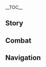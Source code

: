 {{CharacterTabs}}
{{LanguageTabs}}
__TOC__
==Story==
{{VO/Story
|character           = Citlali
|language            = ko
|name                = 시틀라리

|vo_01_01_title      = 첫 만남…
|vo_01_01_subtitle   = Hello
|vo_01_01_file       = VO_{language}{character} Hello.ogg
|vo_01_01_tx         = 나 「연기 주인」의 시틀라리, 안개 너머로 미래의 길을 봤어. 악한 별들은 널 해치지 않을 거고, 행운의 별들은 네 곁을 맴돌 거야. 그리고 너에겐 강력한 「동맹」이 생기겠지. 나도 동행하게 해줘. &mdash;&mdash;으, 내가 진지한 게 그렇게 이상해? 그런 눈빛으로 보지 말아줘!
|vo_01_01_rm         = 

|vo_02_01_title      = 잡담·소설
|vo_02_01_subtitle   = Chat: Novels
|vo_02_01_file       = VO_{language}{character} Chat - Novels.ogg
|vo_02_01_tx         = 야, 야에 출판사 소설은 거의 다 읽어봤어. 이, 이상할 거 없잖아!
|vo_02_01_rm         = 

|vo_02_02_title      = 잡담·음주
|vo_02_02_subtitle   = Chat: Drinking
|vo_02_02_file       = VO_{language}{character} Chat - Drinking.ogg
|vo_02_02_tx         = 세월은 작은 술잔에 바쳤고, 빌린 돈은 이자가 더 많구나
|vo_02_02_rm         = 

|vo_02_03_title      = 잡담·탈혼
|vo_02_03_subtitle   = Chat: Trance
|vo_02_03_file       = VO_{language}{character} Chat - Trance.ogg
|vo_02_03_tx         = 일반인에게 「탈혼 의식」은 위험하니까, 너무 관심 가지지 마
|vo_02_03_rm         = 

|vo_03_01_title      = 비가 올 때…
|vo_03_01_subtitle   = When It Rains
|vo_03_01_file       = VO_{language}{character} When It Rains.ogg
|vo_03_01_tx         = 집에서 소설 보기 딱 좋은 날이네
|vo_03_01_rm         = 

|vo_03_02_title      = 비가 그친 후…
|vo_03_02_subtitle   = After the Rain
|vo_03_02_file       = VO_{language}{character} After the Rain.ogg
|vo_03_02_tx         = 오늘 밤엔 별이 보이겠어
|vo_03_02_rm         = 

|vo_03_03_title      = 눈이 올 때…
|vo_03_03_subtitle   = When It Snows
|vo_03_03_file       = VO_{language}{character} When It Snows.ogg
|vo_03_03_tx         = 우와, 나 이런 거 처음 봐!
|vo_03_03_rm         = 

|vo_03_04_title      = 사막에 있을 때…
|vo_03_04_subtitle   = In the Desert
|vo_03_04_file       = VO_{language}{character} In the Desert.ogg
|vo_03_04_tx         = 퉤퉤&mdash;&mdash;앗, 침 뱉은 거 아냐. 내가 그렇게 교양 없을 리가 없잖아? 입에 모래가 들어가서 그래! 진짜로!
|vo_03_04_rm         = 

|vo_04_01_title      = 아침 인사…
|vo_04_01_subtitle   = Good Morning
|vo_04_01_file       = VO_{language}{character} Good Morning.ogg
|vo_04_01_tx         = 하암&mdash;&mdash;좋은 아침. 이렇게 일찍 일어난 건 스승님 밑에 있을 때 이후로 처음이야. 홀로 서게 된 후로는 자고 싶을 때까지 잤으니까. 그래서, 무슨 일이야?
|vo_04_01_rm         = 

|vo_04_02_title      = 점심 인사…
|vo_04_02_subtitle   = Good Afternoon
|vo_04_02_file       = VO_{language}{character} Good Afternoon.ogg
|vo_04_02_tx         = 점심이네. 난 자제력이 좋은 편이라 점심 전까진 술 안 마셔…. 아, 밤새 의식을 주관하느라 다음 날 해 뜰 때까지 깨어있을 땐 빼고…
|vo_04_02_rm         = 

|vo_04_03_title      = 저녁 인사…
|vo_04_03_subtitle   = Good Evening
|vo_04_03_file       = VO_{language}{character} Good Evening.ogg
|vo_04_03_tx         = 좋은 저녁이야. 나타의 황야는 저녁이면 기온이 많이 떨어지니까 감기 걸리지 않게 조심해. 열소가 활발한 곳은 낮이나 밤이나 똑같지만. 안 물어봤다고? 그래도 얌전히 들어!
|vo_04_03_rm         = 

|vo_04_04_title      = 굿나잇…
|vo_04_04_subtitle   = Good Night
|vo_04_04_file       = VO_{language}{character} Good Night.ogg
|vo_04_04_tx         = 잘 자. 오늘 밤은 악한 별도 안 보이고, 대지의 영혼과 안개 연기도 잠들어 있어. 평온한 밤이라는 뜻이지. 근데 내 베개는 왜 바닥에 떨어졌담…
|vo_04_04_rm         = 

|vo_05_01_title      = 시틀라리 자신에 대해·신기루 전기
|vo_05_01_subtitle   = About {character}: Mirage Warriors
|vo_05_01_file       = VO_{language}{character} About {character} - Mirage Warriors.ogg
|vo_05_01_tx         = 아, 관심 있어? 《신기루 전기》는 이나즈마 야에 출판사의 나카지마 준이라는 작가가 쓴 판타지 소설이야. 야에 출판사에서 화석급으로 오래된 시리즈로, 「아시노하라」라는 환상의 섬나라에서 벌어지는 이야기를 담고 있지. 에피소드 대부분의 주인공은 동쪽에서 온 고양이 요괴 도사 「동방산군」인데, 사실 진짜 정체는 고대 제후 동왕공이야. 소설 내용은 무진장 긴데… 중간에 작가가 세 번이나 바뀌었는데도, 결국 「방호」의 진실은 밝혀지지 않았어…
|vo_05_01_rm         = 

|vo_05_02_title      = 시틀라리 자신에 대해·끝
|vo_05_02_subtitle   = About {character}: Endings
|vo_05_02_file       = VO_{language}{character} About {character} - Endings.ogg
|vo_05_02_tx         = 「환혼시」가 육신을 되살릴 수 있다곤 해도, 별이나 태양조차 끝이 있기 마련인데, 인간은 더 말할 것도 없지. 죽음이 어떤 거냐고? 끝없는 오후에 용을 타고 넓은 평원을 달리는데, 지평선 너머로 희미한 얼굴이 비치는 거야. 평소엔 네가 아무리 빠르게 달려도 그 얼굴은 지평선에서 꿈쩍도 하지 않아. 그러다 어느 순간 그 얼굴은 돌연 움직여서, 네 앞으로 기겁할 만큼 빠르게 다가오지. 네가 피할 새도 없이 그 얼굴을 마주하게 되는 순간, 모든 게 끝나는 거야
|vo_05_02_rm         = 

|vo_06_01_title      = 우리에 대해·도움
|vo_06_01_subtitle   = About Us: Giving Help
|vo_06_01_quest      = The Truth of the Battle of Seven Colors
|vo_06_01_friendship = 4
|vo_06_01_file       = VO_{language}{character} About Us - Giving Help.ogg
|vo_06_01_tx         = 에휴, 촌수가 높은 것만 빼면, 나타에서 난 너한테 큰 도움이 안 되는 거 같아. 네 「동맹」은 강하고, 미래는 창창하지. 이 부분에 대해서는 내가 더 해줄 게 없어. 게다가 나 같은 할머니는 보통 집에 틀어박혀서 의자에 기대앉아 있잖아? 촌수로 누굴 눌러줘야 한다면 얘기가 달라지겠지만… 넌 딱히 그런 게 필요하진 않을 거 아냐…
|vo_06_01_rm         = 

|vo_06_02_title      = 우리에 대해·어색
|vo_06_02_subtitle   = About Us: Awkwardness
|vo_06_02_quest      = The Truth of the Battle of Seven Colors
|vo_06_02_friendship = 4
|vo_06_02_file       = VO_{language}{character} About Us - Awkwardness.ogg
|vo_06_02_tx         = 나, 난 널 다른 사람들이랑 똑같이 대하는걸? 벼, 별로 다를 거 없어. 후… 그래, 마을 사람들은 이미 몇 세대째 날 오해해 왔으니까 나도 노력하는 걸 진작 포기했어. 근데 넌 달라. 네 앞에 있는 건 진정한 나야. 남들한테 보이는 무신경하고 털털한 모습은 외부의 시선에 부응하려고 억지로 꾸며낸 모습이고… 네 앞에서 어색하게 구는 게 진짜 내 모습이야. 사실 난 겁 많고 신중한 사람이라구. 널 속인 적은 없지만, 이걸 털어놓는 건 지금 한 번뿐이야
|vo_06_02_rm         = 

|vo_07_01_title      = 「신의 눈」에 대해…
|vo_07_01_subtitle   = About the [[Vision]]
|vo_07_01_friendship = 4
|vo_07_01_file       = VO_{language}{character} About the Vision.ogg
|vo_07_01_tx         = 신의 눈이 생기는 건 강력한 「동맹」이 하나 더 생기는 거야. 그렇지만 누군가의 「동맹」이 강하다는 건, 본질적으로 그 사람이 비범하다는 뜻이지. 「동맹」은 널 돕기 위한 힘일 뿐, 결국은 너 스스로 강인한 의지를 가져야만 그 힘을 제대로 발휘할 수 있어
|vo_07_01_rm         = 

|vo_07_02_title      = 하고 싶은 이야기…
|vo_07_02_subtitle   = Something to Share
|vo_07_02_file       = VO_{language}{character} Something to Share.ogg
|vo_07_02_tx         = 이나즈마에서 연재되는 소설은 2주 정도 늦게 나타에 도착해. 합본은 무려 1년이나 늦지. 대체 이유가 뭔지 궁금해. 그 2주 동안 온갖 기상천외한 내부 정보랑 스포일러가 돌아다니는데, 그중 어떤 게 진짜이고 어떤 게 가짜인지 알 수가 없단 말이지
|vo_07_02_rm         = 

|vo_07_03_title      = 흥미있는 일…
|vo_07_03_subtitle   = Interesting Things
|vo_07_03_file       = VO_{language}{character} Interesting Things.ogg
|vo_07_03_tx         = 전설에 따르면 과거 나타에는 특별한 선인장이 있었대. 우리 스승님의 스승님은 그걸 「메스칼리토」라고 불렀어. 그걸 먹으면 평범한 눈으로도 다른 세계를 볼 수 있다나? 그냥 생각나서 해본 말이야, 지금은 「메스칼리토」가 멸종됐을 수도 있어. 혹시 보게 되면 절대 먹지 마
|vo_07_03_rm         = 

|vo_08_01_title      = 올로룬에 대해…
|vo_08_01_subtitle   = About [[Ororon]]
|vo_08_01_file       = VO_{language}{character} About Ororon.ogg
|vo_08_01_tx         = 흐응…
|vo_08_01_rm         = 

|vo_08_02_title      = 말라니에 대해…
|vo_08_02_subtitle   = About [[Mualani]]
|vo_08_02_friendship = 4
|vo_08_02_file       = VO_{language}{character} About Mualani.ogg
|vo_08_02_tx         = 말라니와 나 사이엔 정산이 제대로 안 된 값이 많아. 걔가 망가뜨린 우리 집 문값이랑 나한테 내야 하는 보수 대비 실제로 낸 비용, 몰래 훔쳐 먹은 내 간식이랑 나한테 가져온 간식… 아무튼 계산이 안 돼. 말라니만 괜찮으면 그냥 다 없던 걸로 하고 싶어. 왜냐면 한창 자야 할 주말 아침 11시에… 아, 아니 아니! 아무튼, 말라니가 갑자기 문을 쾅쾅 두드려서 엄청 무서웠다고
|vo_08_02_rm         = 

|vo_08_03_title      = 실로닌에 대해…
|vo_08_03_subtitle   = About [[Xilonen]]
|vo_08_03_friendship = 4
|vo_08_03_file       = VO_{language}{character} About Xilonen.ogg
|vo_08_03_tx         = 실로닌처럼 내 이상한 소문에 신경도 안 쓰고, 지나치게 친절하지도 않은 사람이랑 있는 게 제일 편해. 아, 아니&mdash;&mdash;물론 너랑 있을 때도 편하지. 내 진중한 모습이 자연스럽게 나오니까 말이야!
|vo_08_03_rm         = 

|vo_08_04_title      = 마비카에 대해…
|vo_08_04_subtitle   = About [[Mavuika]]
|vo_08_04_friendship = 4
|vo_08_04_file       = VO_{language}{character} About Mavuika.ogg
|vo_08_04_tx         = 마비카 걔가… 크흠, 실례. 불의 신이 며칠 전에 갑자기 찾아와서 이런저런 얘기를 잔뜩 늘어놓더라? 한참 있다 밤중에 야식을 먹다가 불의 신이 뭘 자랑하려던 건지 깨달았어. 이국의 옛말 중에 불의 신한테 딱 어울리는 말이 있어. 「성자는 겸손하지만, 자기 책임을 논할 때만큼은 자랑스럽게 『내가 말이지…』라고 덧붙인다」
|vo_08_04_rm         = 

|vo_08_05_title      = 카미사토 아야카에 대해…
|vo_08_05_subtitle   = About [[Kamisato Ayaka]]
|vo_08_05_file       = VO_{language}{character} About Kamisato Ayaka.ogg
|vo_08_05_tx         = …크흠, 꼬마 아가씨, 돌아서서 나 좀 보여줘 봐. 쓰읍, 《오르치 아가씨의 사건 파일》이네. 에이, 《헐록》 시리즈의 서브 여주인 줄 알았는데. 폰타인의 옷은 다 비슷해 보인단 말이지. 됐어, 다른 일은 없으니까 하던 일 해
|vo_08_05_rm         = 

|vo_08_06_title      = 키니치에 대해…
|vo_08_06_subtitle   = About [[Kinich]]
|vo_08_06_friendship = 4
|vo_08_06_file       = VO_{language}{character} About Kinich.ogg
|vo_08_06_tx         = 키니치 옆에 있는 애는 좀 짜증 나던데, 걔도 네 친구야? 그럼 다른 기억을 떠올려 볼게…. 아, 키니치 본인은 꽤 믿음직해, 응
|vo_08_06_rm         = 

|vo_08_07_title      = 얀사에 대해…
|vo_08_07_subtitle   = About [[Iansan]]
|vo_08_07_friendship = 4
|vo_08_07_file       = VO_{language}{character} About Iansan.ogg
|vo_08_07_tx         = 얀사에 대해서는 아는 게 별로 없어. 근데 야에 출판사 소설의 클리셰대로 분석해 보면, 얀사는 능력도 강하고 키도 작으니까, 위기가 닥치면 신장이 막 2m 30cm까지 커지는 200% 출력 모드가 있지 않을까?
|vo_08_07_rm         = 

|vo_08_08_title      = 바레사에 대해…
|vo_08_08_subtitle   = About [[Varesa]]
|vo_08_08_friendship = 4
|vo_08_08_file       = VO_{language}{character} About Varesa.ogg
|vo_08_08_tx         = 가면을 쓴 전사는 「영웅」, 「자연」, 또는 「신」의 화신으로 여겨져. 과거 한 영웅이 술에 패배한 샤먼을 업고 무용을 뽐낸 이야기가 있는데, 한밤중에 무려 백 개에 달하는 집 문을 두드렸다고 해. 나야 뭐 남은 명성이랄 게 없으니까 별로 신경 안 써. 응, 안 쓰지. 다만 녀석의 건강을 위해, 열흘 동안 버섯을 먹는 저주… 아니, 축복을 내려줄 거야!
|vo_08_08_rm         = 

|vo_09_01_title      = 시틀라리에 대해 알기·첫 번째
|vo_09_01_subtitle   = More About {character}: I
|vo_09_01_file       = VO_{language}{character} More About {character} - 01.ogg
|vo_09_01_tx         = 응? 갑자기 뭐야? 내 소문이라도 들은 거야? 에휴, 그래그래, 내가 바로 그 늙은 샤먼 요괴야. 믿고 싶으면 그렇게 믿어, 해명은 진작에 포기했으니까
|vo_09_01_rm         = 

|vo_09_02_title      = 시틀라리에 대해 알기·두 번째
|vo_09_02_subtitle   = More About {character}: II
|vo_09_02_friendship = 3
|vo_09_02_file       = VO_{language}{character} More About {character} - 02.ogg
|vo_09_02_tx         = 그래도 해명을 듣고 싶다고? 휴, 「연기 주인」에는 은밀한 전통이 있어. 후배들의 성장을 촉진하기 위해, 스승이 일부러 자기 제자랑 사숙 간에 갈등을 만드는 거지. 후배가 선배들한테 얻어맞지 않으려면, 필사적으로 노력해서 선배들을 뛰어넘는 수밖에 없어. 오늘날 「연기 주인」의 대다수는 내 친구의 계보를 물려받았고, 그래서 다들 나를 나쁜 마녀 할멈 역으로 삼곤 해. 뭐 어쩌겠어? 후배들을 난처하게 만들 생각은 아니었지만, 이 오랜 세월 동안 날 이기는 놈이 한 명도 없는걸! 으휴! 어쨌든, 그래서 내가 무시무시하고 성격 더럽다는 소문이 박히게 된 거야
|vo_09_02_rm         = 

|vo_09_03_title      = 시틀라리에 대해 알기·세 번째
|vo_09_03_subtitle   = More About {character}: III
|vo_09_03_friendship = 4
|vo_09_03_file       = VO_{language}{character} More About {character} - 03.ogg
|vo_09_03_tx         = 맞아. 사람들 앞에서의 내 모습은 꾸며낸 거고, 지금 이게 내 진짜 성격이야. 이 이유도 간단해. 모두가 이상한 억양과 늙은이 말투를 기대할 때, 정확한 발음과 우아한 말투를 구사해 버리면 얼빠지잖아. 네 말이 맞아, 바보 같은 고정관념이지. 하지만 이미 굳어버린 고정관념에서 탈피하긴 어려워. 생각해 봐, 나도 처음엔 네가 다른 사람이랑 똑같은 줄 알았잖아, 후후
|vo_09_03_rm         = 

|vo_09_04_title      = 시틀라리에 대해 알기·네 번째
|vo_09_04_subtitle   = More About {character}: IV
|vo_09_04_friendship = 5
|vo_09_04_file       = VO_{language}{character} More About {character} - 04.ogg
|vo_09_04_tx         = 그래서 「연기 주인」의 스승들이 어떻게 제자들한테 나와의 갈등을 심었냐고? 가장 전통적인 방식은 스승이 제자한테 사기를 당했다고 하면서, 사기꾼의 집 문 앞에 그라피티를 그리러 가자고 부추기는 거였어. 그럼 보통 제자는 정의감에 불타서 소매를 걷어붙이고 낙서를 하지. 진짜 너무하지 않아? 근데 요즘은 다들 내 집이 어딘지 아니까, 이 수법은 거의 안 써먹게 됐어
|vo_09_04_rm         = 

|vo_09_05_title      = 시틀라리에 대해 알기·다섯 번째
|vo_09_05_subtitle   = More About {character}: V
|vo_09_05_quest      = The Truth of the Battle of Seven Colors
|vo_09_05_friendship = 6
|vo_09_05_file       = VO_{language}{character} More About {character} - 05.ogg
|vo_09_05_tx         = 이건 다 용 유적 연구 협회에서 보내온 술병들… 아니 그러니까… 맞아, 전부 올로룬이 마시고 아무 데나 버려둔 거야. 나랑은 상관없어. 그치 올로룬? 빨리 나와서 인정해! 난 술이 세서 잘 취하지도 않고, 취해도 아무 데나 쓰레기를 버리거나 하지 않아. 게다가 협회는 이걸 야외에서 찾았다고 했는데 내가 밖에서 남한테 폐 끼칠 사람도 아니고 아니 내가 잃어버린 건 아닌데 그러니까… 아잇, 설명할수록 이상해지네! 아무튼 그냥 믿어줘!
|vo_09_05_rm         = 

|vo_10_01_title      = 시틀라리의 취미…
|vo_10_01_subtitle   = {character}'s Hobbies
|vo_10_01_file       = VO_{language}{character} Hobbies.ogg
|vo_10_01_tx         = 내 인생은 너무 무의미해서, 술에 취한 아득함과 소설 속 망상, 잠에 취한 몽롱함밖에 안 남았어
|vo_10_01_rm         = 

|vo_10_02_title      = 시틀라리의 고민…
|vo_10_02_subtitle   = {character}'s Troubles
|vo_10_02_file       = VO_{language}{character} Troubles.ogg
|vo_10_02_tx         = 아직도 모르겠어? 어떤 일에도 관심 없는 척하는 건 내 보호색 같은 거야. 사실 난 뭐든지 다 신경 쓰인다구
|vo_10_02_rm         = 

|vo_10_03_title      = 좋아하는 음식…
|vo_10_03_subtitle   = Favorite Food
|vo_10_03_friendship = 4
|vo_10_03_file       = VO_{language}{character} Favorite Food.ogg
|vo_10_03_tx         = 난 미디엄 레어로 익힌 고기가 좋아. 제사 음식 본연의 맛에 더 가깝달까. 그다음으론 한 손에 들고 먹으면서 다른 한 손으론 소설을 볼 수 있을 만큼 편한 음식이 좋아. 그다음에는, 음, 네가 추천해 주는 건 다 좋아!
|vo_10_03_rm         = 

|vo_10_04_title      = 싫어하는 음식…
|vo_10_04_subtitle   = Least Favorite Food
|vo_10_04_friendship = 4
|vo_10_04_file       = VO_{language}{character} Least Favorite Food.ogg
|vo_10_04_tx         = 음… 신맛 나는 음식은 이해가 잘 안돼. 배고프면 먹고, 졸리면 자고, 목마르면 물 마시면 되는데, 신맛으로 입맛을 돋운다? 그건 배가 안 고프다는 얘기 아냐?
|vo_10_04_rm         = 

|vo_11_01_title      = 선물 획득·첫 번째
|vo_11_01_subtitle   = Receiving a Gift: I
|vo_11_01_file       = VO_{language}{character} Receiving a Gift - 01.ogg
|vo_11_01_tx         = 꺄아, 너무 맛있어. 「연기 주인」 근처의 요리는 다 먹어봤는데, 네가 만든 게 더 맛있어. 진짜야 진짜
|vo_11_01_rm         = 

|vo_11_02_title      = 선물 획득·두 번째
|vo_11_02_subtitle   = Receiving a Gift: II
|vo_11_02_file       = VO_{language}{character} Receiving a Gift - 02.ogg
|vo_11_02_tx         = 평소에 이런 걸 자주 먹진 않아서… 아니 아니, 맛없다는 게 아니라! 그냥… 색다른 맛이네. 칭찬이야, 진짜로 칭찬!
|vo_11_02_rm         = 

|vo_11_03_title      = 선물 획득·세 번째
|vo_11_03_subtitle   = Receiving a Gift: III
|vo_11_03_file       = VO_{language}{character} Receiving a Gift - 03.ogg
|vo_11_03_tx         = 마, 맛이 없을 리가 없잖아. 아하하…
|vo_11_03_rm         = 

|vo_12_01_title      = 생일…
|vo_12_01_subtitle   = Birthday
|vo_12_01_file       = VO_{language}{character} Birthday.ogg
|vo_12_01_tx         = 생일 축하해! 근데 뭘 선물해야 할지 모르겠네. 네 앞길엔 불길하고 악한 별도 보이지 않고, 사랑운, 성공운, 명예운 다 좋은걸. 믹틀란식 축복도 너한텐 큰 효과가 없을 거 같아. 내가 선교용으로 쓰는 《피슬 황녀 야화》를 줄까도 했는데, 넌 이미 야에 출판사의 소장본이 잔뜩 있는 거 같더라. 내가 다 부러울 정도로…. 정말 난감하네, 너한테 뭘 주면 좋지?
|vo_12_01_rm         = 

|vo_13_01_title      = 돌파의 느낌·기
|vo_13_01_subtitle   = Feelings About Ascension: Intro
|vo_13_01_ascension  = 1
|vo_13_01_file       = VO_{language}{character} Feelings About Ascension - 01.ogg
|vo_13_01_tx         = 티바트 밖 세상의 점술 기술과 달리, 난&mdash;&mdash;적어도 내 계통은 하늘 말고 대지에 의존해. 하늘에 거짓 흉성이나 악한 별이 나타나면, 난 연기, 대지의 영혼, 그리고 동물의 뼈를 사용해 그것을 구속하지
|vo_13_01_rm         = 

|vo_13_02_title      = 돌파의 느낌·승
|vo_13_02_subtitle   = Feelings About Ascension: Building Up
|vo_13_02_ascension  = 2
|vo_13_02_file       = VO_{language}{character} Feelings About Ascension - 02.ogg
|vo_13_02_tx         = 하늘은 인간의 운명을 꼭두각시처럼 조종해. 악한 별 자체에는 자아가 없지만, 그 힘이 인형 안에 봉인되면, 동물 뼈에 담긴 생각을 통해 의식을 발현하지. 난 이것들을… 크흠… 이 애들을 「치치미틀」이라고 불러. 불길하고 악한 별이 구현된 거라 할 수 있지
|vo_13_02_rm         = 

|vo_13_03_title      = 돌파의 느낌·전
|vo_13_03_subtitle   = Feelings About Ascension: Climax
|vo_13_03_ascension  = 4
|vo_13_03_file       = VO_{language}{character} Feelings About Ascension - 03.ogg
|vo_13_03_tx         = 인형 안에는 작은 동물의 뼈가 들어있어. 생각해 보면 좀 섬뜩하긴 하네. 이런 비술을 써서 사람들이 날 두려워한다면, 십 분의 일 정도의 책임은 나한테 있을지도. 하지만 이 뼈들은 그냥 밖을 돌아다니면서 주운 거지, 내가 동물을 해친 적은 한 번도 없어! 너 절대 오해하지 마!
|vo_13_03_rm         = 

|vo_13_04_title      = 돌파의 느낌·결
|vo_13_04_subtitle   = Feelings About Ascension: Conclusion
|vo_13_04_ascension  = 6
|vo_13_04_file       = VO_{language}{character} Feelings About Ascension - 04.ogg
|vo_13_04_tx         = 앞으로 늘 너와 동행할게. 모든 별이 사라질 때까지, 모든 빛이 꺼질 때까지, 모든 연기가 흩어질 때까지
|vo_13_04_rm         = 
}}

==Combat==
{{Combat VO
|character           = Citlali
|language            = ko

|skill_1_tx          = 나와서 일해!
|skill_1_rm          = 
|skill_2_tx          = 치치미틀, 계약을 이행해
|skill_2_rm          = 
|skill_3_tx          = 봐줄 필요 없어
|skill_3_rm          = 
|skill_4_tx          = 조심 조심…
|skill_4_rm          = 
|skill_5_tx          = 손 떨지 않을 거야
|skill_5_rm          = 
|skill_6_tx          = 좋아
|skill_6_rm          = 
|skill_7_tx          = ''(Air)''
|skill_7_file        = Elemental Skill 1 Air 01,Elemental Skill 1 Air 02,Elemental Skill 1 Air 03

|burst_1_tx          = 마무리는 너희 몫이야!
|burst_1_rm          = 
|burst_2_tx          = 시틀라린, 이즈파파, 공격해!
|burst_2_rm          = 
|burst_3_tx          = 악한 별한테 혼나보시지!
|burst_3_rm          = 

|sprint-s_1_file     = Sprint Start 01,Sprint Start 02,Sprint Start 03

|glider_1_file       = Deploying Wind Glider 01,Deploying Wind Glider 02,Deploying Wind Glider 03

|chest_1_tx          = 좋네, 챙기자
|chest_1_rm          = 
|chest_2_tx          = 챙겨둬, 별들한테 감사 기도는 내가 대신 해줄게
|chest_2_rm          = 
|chest_3_tx          = 두 손으로도 들기 버거우면 내가 도와줄게
|chest_3_rm          = 

|low-hp_1_tx         = 외출하지 말걸…
|low-hp_1_rm         = 
|low-hp_2_tx         = 힝, 집에 가고 싶어
|low-hp_2_rm         = 
|low-hp_3_tx         = 너 앞에선… 이러면 안 되는데…
|low-hp_3_rm         = 

|ally-low-hp_1_tx    = …죽지 마!
|ally-low-hp_1_rm    = 
|ally-low-hp_2_tx    = 조심하라고
|ally-low-hp_2_rm    = 

|fallen_1_tx         = 하늘의 별들이여…
|fallen_1_rm         = 
|fallen_2_tx         = 대지의 연기여…
|fallen_2_rm         = 
|fallen_3_tx         = 미안…
|fallen_3_rm         = 

|hit-l_1_file        = Light Hit Taken 01,Light Hit Taken 02,Light Hit Taken 03,Light Hit Taken 04,Light Hit Taken 05,Light Hit Taken 06

|hit-h_1_tx          = 겁도 없이 어딜!
|hit-h_1_rm          = 
|hit-h_2_tx          = 아얏!
|hit-h_2_rm          = 
|hit-h_3_file        = Heavy Hit Taken 03,Heavy Hit Taken 04,Heavy Hit Taken 05,Heavy Hit Taken 06

|join_1_tx           = 지각한 거 아니거든…
|join_1_rm           = 
|join_2_tx           = 하아? 뭐야&mdash;&mdash;아, 아무것도 아냐. 준비됐어!
|join_2_rm           = 
|join_3_tx           = 그럼 당연히 도와야지
|join_3_rm           = 

|idle_1_file         = Standby 01,Standby 02,Standby 03

|atk-l_1_file        = Light Attack 01,Light Attack 02,Light Attack 03,Light Attack 04,Light Attack 05,Light Attack 06,Light Attack 07

|atk-m_1_file        = Mid Attack 01,Mid Attack 02,Mid Attack 03

|atk-h_1_file        = Heavy Attack 01,Heavy Attack 02,Heavy Attack 03

|climb_1_file        = Climbing 01,Climbing 02,Climbing 03

|climb-b_1_file      = Climbing Breath 01,Climbing Breath 02,Climbing Breath 03

|jump_1_file         = Jumping 01,Jumping 02,Jumping 03,Jumping 04,Jumping 05,Jumping 01,Jumping 02,Jumping 03
|jump_2_file         = Superjump 01, Superjump 02, Superjump 03

<!-- Nightsoul Transmission -->
|nightsoul_1_file = Nightsoul Transmission 01
}}

==Navigation==
{{Character Navbox|VO-KO}}